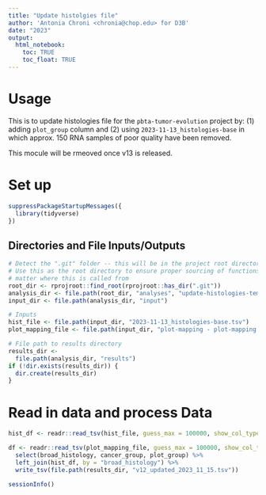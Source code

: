 ```yaml
---
title: "Update histolgies file"
author: 'Antonia Chroni <chronia@chop.edu> for D3B'
date: "2023"
output:
  html_notebook:
    toc: TRUE
    toc_float: TRUE
---
```



# Usage
This is to update histologies file for the `pbta-tumor-evolution` project by: (1) adding `plot_group` column and (2) using `2023-11-13_histologies-base` in which approx. 150 RNA samples of poor quality have been removed. 

This mocule will be rmeoved once v13 is released.


# Set up
```r
suppressPackageStartupMessages({
  library(tidyverse)
})
```

## Directories and File Inputs/Outputs
```r
# Detect the ".git" folder -- this will be in the project root directory.
# Use this as the root directory to ensure proper sourcing of functions no
# matter where this is called from
root_dir <- rprojroot::find_root(rprojroot::has_dir(".git"))
analysis_dir <- file.path(root_dir, "analyses", "update-histologies-temp")
input_dir <- file.path(analysis_dir, "input")

# Inputs
hist_file <- file.path(input_dir, "2023-11-13_histologies-base.tsv")
plot_mapping_file <- file.path(input_dir, "plot-mapping - plot-mapping.tsv")

# File path to results directory
results_dir <-
  file.path(analysis_dir, "results")
if (!dir.exists(results_dir)) {
  dir.create(results_dir)
}
```

# Read in data and process Data
```r
hist_df <- readr::read_tsv(hist_file, guess_max = 100000, show_col_types = FALSE)

df <- readr::read_tsv(plot_mapping_file, guess_max = 100000, show_col_types = FALSE) %>% 
  select(broad_histology, cancer_group, plot_group) %>% 
  left_join(hist_df, by = "broad_histology") %>% 
  write_tsv(file.path(results_dir, "v12_updated_2023_11_15.tsv")) 
```


```r
sessionInfo()
```
  
